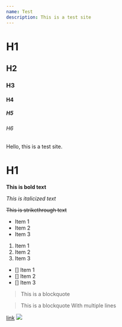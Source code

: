 ```yaml
---
name: Test
description: This is a test site
---
```


# H1

## H2

### H3

#### H4

##### H5

###### H6

<p>Hello, this is a test site.</p>

<h1>H1</h1>

**This is bold text**

*This is italicized text*

~~This is strikethrough text~~

- Item 1
- Item 2
- Item 3

1. Item 1
2. Item 2
3. Item 3

- [] Item 1
- [] Item 2
- [] Item 3

> This is a blockquote

> This is a blockquote
> With multiple lines

[link](https://google.com)
![](https://google.com/logo.png)
